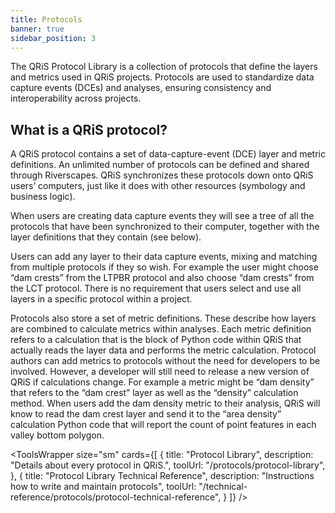 ```yaml
---
title: Protocols
banner: true
sidebar_position: 3
---
```


The QRiS Protocol Library is a collection of protocols that define the layers and metrics used in QRiS projects. Protocols are used to standardize data capture events (DCEs) and analyses, ensuring consistency and interoperability across projects.

## What is a QRiS protocol?
A QRiS protocol contains a set of data-capture-event (DCE) layer and metric definitions. An unlimited number of protocols can be defined and shared through Riverscapes. QRiS synchronizes these protocols down onto QRiS users’ computers, just like it does with other resources (symbology and business logic). 

When users are creating data capture events they will see a tree of all the protocols that have been synchronized to their computer, together with the layer definitions that they contain (see below). 

Users can add any layer to their data capture events, mixing and matching from multiple protocols if they so wish.  For example the user might choose “dam crests” from the LTPBR protocol and also choose “dam crests” from the LCT protocol. There is no requirement that users select and use all layers in a specific protocol within a project.

Protocols also store a set of metric definitions. These describe how layers are combined to calculate metrics within analyses. Each metric definition refers to a calculation that is the block of Python code within QRiS that actually reads the layer data and performs the metric calculation. Protocol authors can add metrics to protocols without the need for developers to be involved. However, a developer will still need to release a new version of QRiS if calculations change. For example a metric might be “dam density” that refers to the “dam crest” layer as well as the “density” calculation method. When users add the dam density metric to their analysis, QRiS will know to read the dam crest layer and send it to the “area density” calculation Python code that will report the count of point features in each valley bottom polygon.

<ToolsWrapper
  size="sm"
  cards={[
    {
      title: "Protocol Library",
      description: "Details about every protocol in QRiS.",
      toolUrl: "/protocols/protocol-library",
    },
    {
      title: "Protocol Library Technical Reference",
      description: "Instructions how to write and maintain protocols",
      toolUrl: "/technical-reference/protocols/protocol-technical-reference",
    }
  ]}
  />

